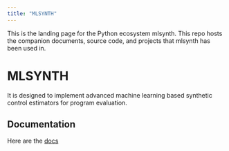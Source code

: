 ```yaml
---
title: "MLSYNTH"
---
```


This is the landing page for the Python ecosystem mlsynth. This repo hosts the companion documents, source code, and projects that mlsynth has been used in.

# MLSYNTH

It is designed to implement advanced machine learning based synthetic control estimators for program evaluation.

## Documentation

Here are the [docs](https://mlsynth.readthedocs.io)
